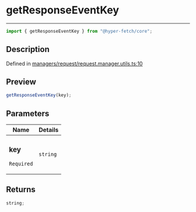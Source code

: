 # getResponseEventKey

<div class="api-docs__separator" data-reactroot="">

---

</div><div class="api-docs__import" data-reactroot="">

```ts
import { getResponseEventKey } from "@hyper-fetch/core";
```

</div><div class="api-docs__section">

## Description

</div><div class="api-docs__description"><span class="api-docs__do-not-parse">

</span></div><p class="api-docs__definition">

Defined in
[managers/request/request.manager.utils.ts:10](https://github.com/BetterTyped/hyper-fetch/blob/c3e2c45/packages/core/src/managers/request/request.manager.utils.ts#L10)

</p><div class="api-docs__section">

## Preview

</div><div class="api-docs__preview fn">

```ts
getResponseEventKey(key);
```

</div><div class="api-docs__section">

## Parameters

</div>
<div class="api-docs__parameters">
<table>
<thead><tr><th>Name</th><th>Details</th></tr></thead>
<tbody><tr param-data="key"><td class="api-docs__param-name required">

### key

`Required`

</td><td class="api-docs__param-type">

`string`

</td></tr></tbody></table></div><div class="api-docs__section">

## Returns

</div><div class="api-docs__returns">

```ts
string;
```

</div>
